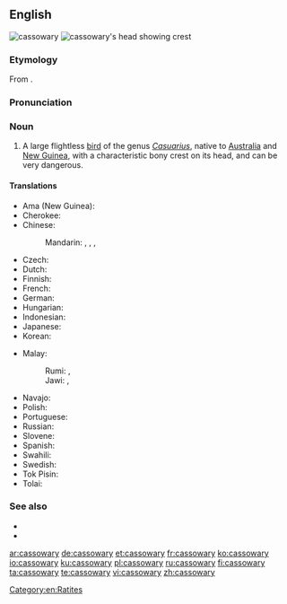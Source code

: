 ==English==
[[Image:Casuarius casuarius - double-wattled cassowary.jpg|thumb|cassowary]]
[[Image:Cassowary head frontal.jpg|thumb|cassowary's head showing crest]]

===Etymology===
From {{etyl|ms|en}} {{term|kasuari|lang=ms}}.

===Pronunciation===
{{IPA|/ˈkæs.ə.ˌwɛr.i/|lang=en}}

===Noun===
{{en-noun|cassowaries}}

# A large flightless [[bird]] of the genus ''[[Casuarius]]'', native to [[Australia]] and [[New Guinea]], with a characteristic bony crest on its head, and can be very dangerous.

====Translations====
{{trans-top|a large flightless bird of the genus Casuarius}}
* Ama (New Guinea): {{t|amm|aipiyoi}}
* Cherokee: {{t|chr|ᏄᎩᏂ ᎬᎾ|tr=Nugini gvna|sc=Cher}}
* Chinese:
*: Mandarin: {{t|cmn|鶴鴕|sc=Hani}}, {{t|cmn|鹤鸵|tr=hètuó|sc=Hani}}, {{t|cmn|食火雞|sc=Hani}}, {{t+|cmn|食火鸡|tr=shíhuǒjī|sc=Hani}}
* Czech: {{t|cs|kasuár|m}}
* Dutch: {{t|nl|kasuaris|m}}
* Finnish: {{t+|fi|kasuaari}}
* French: {{t+|fr|casoar|m}}
* German: {{t+|de|Kasuar|m}}
* Hungarian: {{t+|hu|kazuár}}
* Indonesian: {{t+|id|kasuari}}
* Japanese: {{t|ja|火食鳥|tr=[[ヒクイドリ]], hikuidori|sc=Jpan}}
* Korean: {{t|ko|화식조|sc=Kore}}
{{trans-mid}}
* Malay:
*: Rumi: {{t|ms|kasuari}}, {{t|ms|suari}}
*: Jawi: {{t|ms|کاسواري|sc=Arab}}, {{t|ms|سواري|sc=Arab}}
* Navajo: {{t|nv|tsídiitsoh bikʼos dootłʼizhí}}
* Polish: {{t|pl|kazuar|m}}
* Portuguese: {{t|pt|casuar|m}}
* Russian: {{t+|ru|казуа́р|m}}
* Slovene: {{t+|sl|kazuar|m}}
* Spanish: {{t+|es|casuario|m}}
* Swahili: {{t|sw|kasowari}}
* Swedish: {{t+|sv|kasuar|c}}
* Tok Pisin: {{t|tpi|muruk}}
* Tolai: {{t|ksd|murup}}
{{trans-bottom}}

===See also===
* {{projectlink|wikipedia}}
* {{specieslite}}

[[Category:en:Ratites]]

[[ar:cassowary]]
[[de:cassowary]]
[[et:cassowary]]
[[fr:cassowary]]
[[ko:cassowary]]
[[io:cassowary]]
[[ku:cassowary]]
[[pl:cassowary]]
[[ru:cassowary]]
[[fi:cassowary]]
[[ta:cassowary]]
[[te:cassowary]]
[[vi:cassowary]]
[[zh:cassowary]]